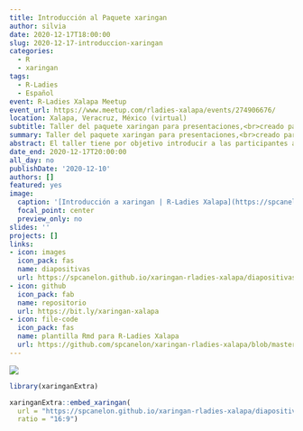 ```yaml
---
title: Introducción al Paquete xaringan
author: silvia
date: 2020-12-17T18:00:00
slug: 2020-12-17-introduccion-xaringan
categories:
  - R
  - xaringan
tags:
  - R-Ladies
  - Español
event: R-Ladies Xalapa Meetup
event_url: https://www.meetup.com/rladies-xalapa/events/274906676/
location: Xalapa, Veracruz, México (virtual)
subtitle: Taller del paquete xaringan para presentaciones,<br>creado para [R-Ladies Xalapa](https://twitter.com/RLadiesXalapa)
summary: Taller del paquete xaringan para presentaciones,<br>creado para R-Ladies Xalapa
abstract: El taller tiene por objetivo introducir a las participantes al paquete xaringan de R como una herramienta para crear diapositivas de presentación impresionantes que se pueden implementar en la web para compartir fácilmente.
date_end: 2020-12-17T20:00:00
all_day: no
publishDate: '2020-12-10'
authors: []
featured: yes
image:
  caption: '[Introducción a xaringan | R-Ladies Xalapa](https://spcanelon.github.io/xaringan-rladies-xalapa/diapositivas/introduccion-xaringan.html)'
  focal_point: center
  preview_only: no
slides: ''
projects: []
links:
- icon: images
  icon_pack: fas
  name: diapositivas
  url: https://spcanelon.github.io/xaringan-rladies-xalapa/diapositivas/introduccion-xaringan.html
- icon: github
  icon_pack: fab
  name: repositorio
  url: https://bit.ly/xaringan-xalapa
- icon: file-code
  icon_pack: fas
  name: plantilla Rmd para R-Ladies Xalapa
  url: https://github.com/spcanelon/xaringan-rladies-xalapa/blob/master/tutorial/ejemplo-de-diapositivas.Rmd
---
```


![](rladies-xalapa.jpg)

```r
library(xaringanExtra)
```

```r
xaringanExtra::embed_xaringan(
  url = "https://spcanelon.github.io/xaringan-rladies-xalapa/diapositivas/introduccion-xaringan.html",
  ratio = "16:9")
```
